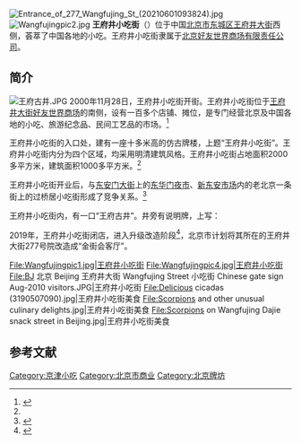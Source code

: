 {{Coord|39.90982|116.40430|type:landmark_region:CN-11_source:GoogleMaps|display=title}}
[[File:Entrance_of_277_Wangfujing_St_(20210601093824).jpg|thumb]]
[[File:Wangfujingpic2.jpg|thumb]]
'''王府井小吃街'''（{{lang|en|Wangfujing Snack Street}}）位于中国[[北京市|北京市]][[东城区_(北京市)|东城区]][[王府井大街|王府井大街]]西侧，荟萃了中国各地的小吃。王府井小吃街隶属于[[北京好友世界商场有限责任公司|北京好友世界商场有限责任公司]]。

==简介==
[[File:王府古井.JPG|thumb]]
2000年11月28日，王府井小吃街开街。王府井小吃街位于[[王府井大街|王府井大街]][[好友世界商场|好友世界商场]]的南侧，设有一百多个店铺、摊位，是专门经营北京及中国各地的小吃、旅游纪念品、民间工艺品的市场。<ref name=lbw>{{Cite web |url=http://unn.people.com.cn/GB/channel28/33/60/200011/28/12381.html |title=王府井小吃街今日开街，联报网，2000年11月28日 |accessdate=2013年4月21日 |archive-date=2016年3月4日 |archive-url=https://web.archive.org/web/20160304070630/http://unn.people.com.cn/GB/channel28/33/60/200011/28/12381.html |dead-url=no }}</ref>

王府井小吃街的入口处，建有一座十多米高的仿古牌楼，上题“王府井小吃街”。王府井小吃街内分为四个区域，均采用明清建筑风格。王府井小吃街占地面积2000多平方米，建筑面积1000多平方米。<ref name=lbw/>

王府井小吃街开业后，与[[东安门大街|东安门大街]]上的[[东华门夜市|东华门夜市]]、[[新东安市场|新东安市场]]内的老北京一条街上的过桥居小吃街形成了竞争关系。<ref>{{Cite web |url=http://business.sohu.com/51/24/article13522451.shtml |title=王府井打＂嘴仗＂ ，搜狐，2000年12月7日 |access-date=2013年4月21日 |archive-url=https://web.archive.org/web/20160305015008/http://business.sohu.com/51/24/article13522451.shtml |archive-date=2016年3月5日 |dead-url=yes }}</ref>

王府井小吃街内，有一口“王府古井”。井旁有说明牌，上写：
{{引用|
王府古井

此井于2000年9月19日在小吃街施工中发现，经文物部门鉴定，系明代古井。井深约10米，水深4米，井水清澈明净。现经修复，供游人观赏。}}

2019年，王府井小吃街闭店，进入升级改造阶段<ref>{{cite news|url=http://www.gov.cn/xinwen/2019-09/01/content_5426298.htm|title=北京王府井繁荣“步行街夜经济”活力倍增|publisher=[[新华社|新华社]]|date=2019-09-01|accessdate=2021-06-02|archive-date=2021-06-02|archive-url=https://web.archive.org/web/20210602215342/http://www.gov.cn/xinwen/2019-09/01/content_5426298.htm|dead-url=no}}</ref>，北京市计划将其所在的王府井大街277号院改造成“金街会客厅”。
<gallery>
File:Wangfujingpic1.jpg|王府井小吃街
File:Wangfujingpic4.jpg|王府井小吃街
File:BJ 北京 Beijing 王府井大街 Wangfujing Street 小吃街 Chinese gate sign Aug-2010 visitors.JPG|王府井小吃街
File:Delicious cicadas (3190507090).jpg|王府井小吃街美食
File:Scorpions and other unusual culinary delights.jpg|王府井小吃街美食
File:Scorpions on Wangfujing Dajie snack street in Beijing.jpg|王府井小吃街美食
</gallery>

==参考文献==
{{commonscat|Wangfujing Snack Street}}
{{reflist}}

[[Category:京津小吃|Category:京津小吃]]
[[Category:北京市商业|Category:北京市商业]]
[[Category:北京牌坊|Category:北京牌坊]]